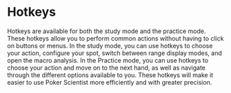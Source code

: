 # Hotkeys

Hotkeys are available for both the study mode and the practice mode. These hotkeys allow you to perform common actions without having to click on buttons or menus. In the study mode, you can use hotkeys to choose your action, configure your spot, switch between range display modes, and open the macro analysis. In the Practice mode, you can use hotkeys to choose your action and move on to the next hand, as well as navigate through the different options available to you. These hotkeys will make it easier to use Poker Scientist more efficiently and with greater precision.
